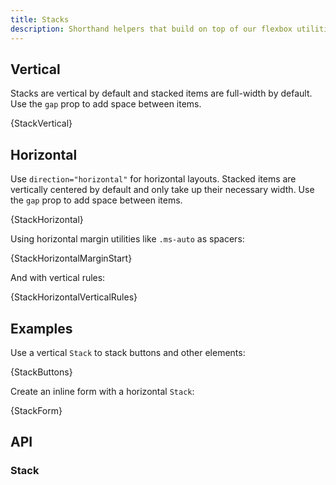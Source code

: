 ```yaml
---
title: Stacks
description: Shorthand helpers that build on top of our flexbox utilities to make component layout faster and easier than ever.
---
```



## Vertical

Stacks are vertical by default and stacked items are full-width by default. Use the `gap`
prop to add space between items.

<CodeBlock language="jsx" live>
  {StackVertical}
</CodeBlock>

## Horizontal

Use `direction="horizontal"` for horizontal layouts. Stacked items are vertically centered
by default and only take up their necessary width. Use the `gap` prop to add space between
items.

<CodeBlock language="jsx" live>
  {StackHorizontal}
</CodeBlock>

Using horizontal margin utilities like `.ms-auto` as spacers:

<CodeBlock language="jsx" live>
  {StackHorizontalMarginStart}
</CodeBlock>

And with vertical rules:

<CodeBlock language="jsx" live>
  {StackHorizontalVerticalRules}
</CodeBlock>

## Examples

Use a vertical `Stack` to stack buttons and other elements:

<CodeBlock language="jsx" live>
  {StackButtons}
</CodeBlock>

Create an inline form with a horizontal `Stack`:

<CodeBlock language="jsx" live>
  {StackForm}
</CodeBlock>

## API

### Stack

<PropsTable name="Stack" />
